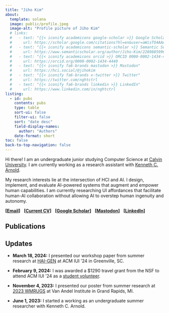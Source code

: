 ```yaml
---
title: "Jiho Kim"
about:
  template: solana
  image: public/profile.jpeg
  image-alt: "Profile picture of Jiho Kim"
  # links:
  #   - text: "{{< iconify academicons google-scholar >}} Google Scholar"
  #     url: https://scholar.google.com/citations?hl=en&user=aWisTO4AAAAJ&view_op=list_works&sortby=pubdate
  #   - text: "{{< iconify academicons semantic-scholar >}} Semantic Scholar"
  #     url: https://www.semanticscholar.org/author/Jiho-Kim/2289885996?sort=pub-date
  #   - text: "{{< iconify academicons orcid >}} ORCID 0000-0002-1434-4440"
  #     url: https://orcid.org/0000-0002-1434-4440
  #   - text: "{{< iconify fa6-brands mastodon >}} Mastodon"
  #     url: https://hci.social/@jihokim
  #   - text: "{{< iconify fa6-brands x-twitter >}} Twitter"
  #     url: https://twitter.com/nghtctrl
  #   - text: "{{< iconify fa6-brands linkedin >}} LinkedIn"
  #     url: https://www.linkedin.com/in/nghtctrl
listing:
  - id: pubs
    contents: pubs
    type: table
    sort-ui: false
    filter-ui: false
    sort: "date desc"
    field-display-names:
      author: "Authors"
    date-format: short
toc: false
back-to-top-navigation: false
---
```


Hi there! I am an undergraduate junior studying Computer Science at <a class="link" href="https://computing.calvin.edu/academics/bcs">Calvin University</a>. I am currently working as a research assistant with <a class="link" href="https://kenarnold.org">Kenneth C. Arnold</a>.

My research interests lie at the intersection of HCI and AI. I design, implement, and evaluate AI-powered systems that augment and empower human capabilities. I am currently researching UI affordances that facilitate human-AI collaboration without allowing AI to overstep human ingenuity and autonomy.

**[<a class="link" href="mailto:jihokim8@acm.org">Email</a>]**
&nbsp;
**[<a class="link" href="/">Current CV</a>]**
&nbsp;
**[<a class="link" href="https://scholar.google.com/citations?hl=en&user=aWisTO4AAAAJ&view_op=list_works&sortby=pubdate">Google Scholar</a>]**
&nbsp;
**[<a class="link" href="https://hci.social/@jihokim">Mastodon</a>]**
&nbsp;
**[<a class="link" href="https://www.linkedin.com/in/nghtctrl/">LinkedIn</a>]**

## Publications

::: {#pubs}
:::

## Updates

- **March 18, 2024:** I presented our workshop paper from summer research at <a class="link" href="https://hai-gen.github.io/2024/program/">HAI-GEN</a> at ACM IUI '24 in Greenville, SC.

- **February 9, 2024:** I was awarded a $1290 travel grant from the NSF to attend ACM IUI '24 as a <a class="link" href="https://iui.acm.org/2024/call_for_student_volunteers.html">student volunteer</a>.

- **November 4, 2023:** I presented our poster from summer research at <a class="link" href="https://www.vai.org/event/2023-west-michigan-regional-undergraduate-science-research-conference/">2023 WMRUGS</a> at Van Andel Institute in Grand Rapids, MI.

- **June 1, 2023:** I started a working as an undergraduate summer researcher with Kenneth C. Arnold.

